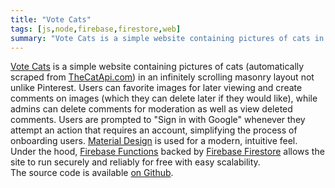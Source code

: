 ```yaml
---
title: "Vote Cats"
tags: [js,node,firebase,firestore,web]
summary: "Vote Cats is a simple website containing pictures of cats in an infinitely scrolling masonry layout not unlike Pinterest."
---
```


[Vote Cats](https://votecats.tk/) is a simple website containing pictures of cats (automatically scraped from [TheCatApi.com](https://thecatapi.com)) in an infinitely scrolling masonry layout not unlike Pinterest. Users can favorite images for later viewing and create comments on images (which they can delete later if they would like), while admins can delete comments for moderation as well as view deleted comments. Users are prompted to "Sign in with Google" whenever they attempt an action that requires an account, simplifying the process of onboarding users. [Material Design](https://material.io/) is used for a modern, intuitive feel.  
Under the hood, [Firebase Functions](https://firebase.google.com/products/functions) backed by [Firebase Firestore](https://firebase.google.com/products/firestore/) allows the site to run securely and reliably for free with easy scalability.  
The source code is available [on Github](https://github.com/realprogrammer5000/vote-cats-server).
